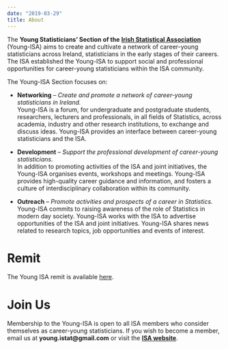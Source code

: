 ```yaml
---
date: "2019-03-29"
title: About
---
```



The **Young Statisticians' Section of the** [**Irish Statistical Association**](https://istat.ie/) (Young-ISA) aims to create and cultivate a network of career-young statisticians across Ireland, statisticians in the early stages of their careers. The ISA established the Young-ISA to support social and professional opportunities for career-young statisticians within the ISA community. 

The Young-ISA Section focuses on: 

* **Networking** -- *Create and promote a network of career-young statisticians in Ireland.* <br>
Young-ISA is a forum, for undergraduate and postgraduate students, researchers, lecturers and professionals, in all fields of Statistics, across academia, industry and other research institutions, to exchange and discuss ideas. Young-ISA provides an interface between career-young statisticians and the ISA.

* **Development** -- *Support the professional development of career-young statisticians.* <br>
In addition to promoting activities of the ISA and joint initiatives, the Young-ISA organises events, workshops and meetings. Young-ISA provides high-quality career guidance and information, and fosters a culture of interdisciplinary collaboration within its community.

* **Outreach** -- *Promote activities and prospects of a career in Statistics.* <br>
Young-ISA commits to raising awareness of the role of Statistics in modern day society. Young-ISA works with the ISA to advertise opportunities of the ISA and joint initiatives. Young-ISA shares news related to research topics, job opportunities and events of interest. 

# Remit

The Young ISA remit is available [here](Y-ISA_remit.pdf).

# Join Us

Membership to the Young-ISA is open to all ISA members who consider themselves as career-young statisticians. If you wish to become a member, email us at **young.istat@gmail.com** or visit the [**ISA website**](https://istat.ie/join-isa).



